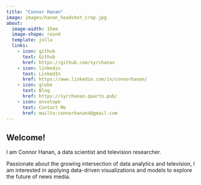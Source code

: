 ```yaml
---
title: "Connor Hanan"
image: images/hanan_headshot_crop.jpg
about:
  image-width: 15em
  image-shape: round
  template: jolla
  links: 
    - icon: github
      text: Github
      href: https://github.com/syrchanan
    - icon: linkedin
      text: LinkedIn
      href: https://www.linkedin.com/in/connorhanan/
    - icon: globe
      text: Blog
      href: https://syrchanan.quarto.pub/
    - icon: envelope
      text: Contact Me
      href: mailto:connorhanan4@gmail.com
---
```


## Welcome!

I am Connor Hanan, a data scientist and television researcher.  

Passionate about the growing intersection of data analytics and television, I am interested in applying data-driven visualizations and models to explore the future of news media.  